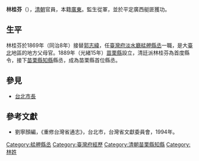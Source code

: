 '''林桂芬'''（{{bd|？||？||}}），[[清朝|清朝]]官員，本籍[[廣東|廣東]]。監生從軍，並於平定廣西艇匪獲功。

== 生平 ==
林桂芬於1869年（同治8年）接替[[郭志緯|郭志緯]]，任[[臺灣府淡水廳艋舺縣丞|臺灣府淡水廳艋舺縣丞]]一職，是大[[臺北|臺北]]地區的地方父母官。1889年（光緒15年）[[苗栗縣|苗栗縣]]設立，清廷派林桂芬為首度縣令，接下[[苗栗縣|苗栗縣]][[知縣|知縣]]縣丞，成為苗栗縣首位縣丞。

==參見==
*[[台北市長|台北市長]]

==參考文獻==
*劉寧顏編，《重修台灣省通志》，台北市，台灣省文獻委員會，1994年。

{{start box}}
{{s-off}}
{{s-before|[[郭志緯|郭志緯]]}}
{{s-title|[[艋舺|艋舺]][[縣丞|縣丞]]|1869年上任}}
{{s-after|[[鄒祖壽|鄒祖壽]]}}
{{s-before|[[王守誠|王守誠]]}}
{{s-title|[[台灣府經歷|台灣府經歷]]|1888年上任}}
{{s-after|[[陳世烈|陳世烈]]}}
{{s-before|—}}
{{s-title|[[苗栗縣|苗栗縣]][[知縣|知縣]]|1889年上任}}
{{s-after|[[沈茂蔭|沈茂蔭]]}}
{{s-before|[[李烇|李烇]]}}
{{s-title|[[台灣府經歷|台灣府經歷]]|1891年上任}}
{{s-after|—}}
{{end box}}

{{DEFAULTSORT:Lin林桂芬}}
[[Category:艋舺縣丞|Category:艋舺縣丞]]
[[Category:臺灣府經歷|Category:臺灣府經歷]]
[[Category:清朝苗栗縣知縣|Category:清朝苗栗縣知縣]]
[[Category:林姓|Category:林姓]]